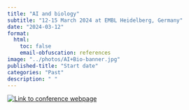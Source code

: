 ```yaml
---
title: "AI and biology"
subtitle: "12-15 March 2024 at EMBL Heidelberg, Germany"
date: "2024-03-12"
format:
  html:
    toc: false
    email-obfuscation: references
image: "../photos/AI+Bio-banner.jpg"
published-title: "Start date"
categories: "Past"
description: " "
---
```


[![Link to conference webpage](../photos/AI+Bio-banner.jpg "Click here to see the conference webpage")](https://www.embl.org/about/info/course-and-conference-office/events/ees24-01/)



